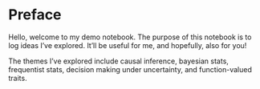 # Preface {.unnumbered}

Hello, welcome to my demo notebook. The purpose of this notebook is to log ideas I've explored. It'll be useful for me, and hopefully, also for you!

The themes I've explored include causal inference, bayesian stats, frequentist stats, decision making under uncertainty, and function-valued traits. 
